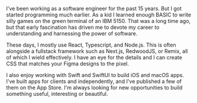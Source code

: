 


I've been working as a software engineer for the past 15 years. But I got started programming much earlier. As a kid I learned enough BASIC to write silly games on the green terminal of an IBM 5150. That was a long time ago, but that early fascination has driven me to devote my career to understanding and harnessing the power of software.

These days, I mostly use React, Typescript, and Node.js. This is often alongside a fullstack framework such as Next.js, RedwoodJS, or Remix, all of which I wield effectively. I have an eye for the details and I can create CSS that matches your Figma designs to the pixel. 

I also enjoy working with Swift and SwiftUI to build iOS and macOS apps. I've built apps for clients and independently, and I've published a few of them on the App Store. I'm always looking for new opportunities to build something useful, interesting or beautiful.
